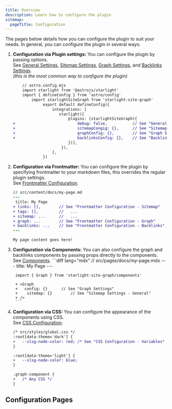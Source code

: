 ```yaml
---
title: Overview
description: Learn how to configure the plugin.
sitemap:
  pageTitle: Configuration
---
```



The pages below details how you can configure the plugin to suit your needs.
In general, you can configure the plugin in several ways:
1. **Configuration via Plugin settings:** You can configure the plugin by passing options.
 	<br/>	See [General Settings](/starlight-site-graph/configuration/general), [Sitemap Settings](/starlight-site-graph/configuration/sitemap), [Graph Settings](/starlight-site-graph/configuration/graph), and [Backlinks Settings](/starlight-site-graph/configuration/backlinks).
 	<br/>	*(this is the most common way to configure the plugin)*
	```diff lang="js"
		// astro.config.mjs
		import starlight from '@astrojs/starlight'
		import { defineConfig } from 'astro/config'
			import starlightSiteGraph from 'starlight-site-graph'
				 export default defineConfig({
					 integrations: [
						starlight({
							plugins: [starlightSiteGraph({
	+							debug: false, 			// See "General Settings"
	+							sitemapCongig: {},  	// See "Sitemap Settings"
	+							graphConfig: {},  		// See "Graph Settings"
	+							backlinksConfig: {},  	// See "Backlinks Settings"
							})],
						 }),
					 ],
				 })
	```
2. **Configuration via Frontmatter:** You can configure the plugin by specifying frontmatter to your markdown files,
	this overrides the regular plugin settings.
	<br/>	See [Frontmatter Configuration](/starlight-site-graph/configuration/frontmatter).
	```diff lang="md"
	// src/content/docs/my-page.md
	---
	 title: My Page
	+ links: [],		// See "Frontmatter Configuration - Sitemap"
	+ tags: [],			//   ...
	+ sitemap: ...		//   ...
	+ graph: ...		// See "Frontmatter Configuration - Graph"
	+ backlinks: ...	// See "Frontmatter Configuration - Backlinks"
	---

	My page content goes here!
	```
3. **Configuration via Components:** You can also configure the graph and backlinks components
		by passing props directly to the components.
		<br/>	See [Components](/starlight-site-graph/components).
		```diff lang="mdx"
		// src/pages/docs/my-page.mdx
		---
		title: My Page
		---

		import { Graph } from 'starlight-site-graph/components'

		+ <Graph
		+ 	config: {}		// See "Graph Settings"
		+	 sitemap: {}		// See "Sitemap Settings - General"
		+ />
		```
4. **Configuration via CSS:** You can configure the appearance of the components using CSS.
	<br/>	See [CSS Configuration](/starlight-site-graph/configuration/css).
	```diff lang="css"
	/* src/styles/global.css */
	:root[data-theme='dark'] {
	+ 	--slsg-node-color: red; /* See "CSS Configuration - Variables" */
	}

	:root[data-theme='light'] {
	+ 	--slsg-node-color: blue;
	}

	.graph-component {
	+   /* Any CSS */
	}
	```

## Configuration Pages

<CardGrid stagger>
	<LinkCardIcon
		icon="setting"
		title="General Settings"
		href="/starlight-site-graph/configuration/general/"
		description="Configure the top-level settings of the plugin."
	/>
	<LinkCardIcon
		icon="bars"
		title="Frontmatter Configuration"
		href="/starlight-site-graph/configuration/frontmatter/"
		description="Configure the sitemap, graph and backlinks via frontmatter."
	/>
	<LinkCardIcon
		icon="seti:json"
		title="Sitemap Settings"
		href="/starlight-site-graph/configuration/sitemap/"
		description="Configure the generation of the sitemap."
	/>
	<LinkCardIcon
		icon="seti:graphql"
		title="Graph Settings"
		href="/starlight-site-graph/configuration/graph/"
		description="Configure the appearance and behavior of the graph."
	/>
	<LinkCardIcon
		icon="external"
		title="Backlinks Settings"
		href="/starlight-site-graph/configuration/backlinks/"
		description="Configure the appearance of backlinks."
	/>
	<LinkCardIcon
		icon="pencil"
		title="CSS Configuration"
		href="/starlight-site-graph/configuration/css/"
		description="Configure the appearance of the components using CSS."
	/>
</CardGrid>
